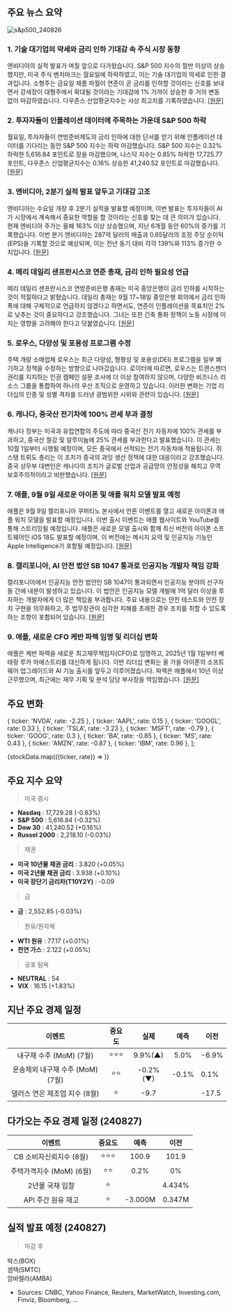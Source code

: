 ## 주요 뉴스 요약

![s&p500_240826](/map/240826.png)

### 1. **기술 대기업의 약세와 금리 인하 기대감 속 주식 시장 동향**

엔비디아의 실적 발표가 며칠 앞으로 다가왔습니다. S&P 500 지수의 절반 이상이 상승했지만, 미국 주식 벤치마크는 월요일에 하락하였고, 이는 기술 대기업의 약세로 인한 결과입니다. 소형주는 금요일 제롬 파월이 연준이 곧 금리를 인하할 것이라는 신호를 보내면서 강세장이 대형주에서 확대될 것이라는 기대감에 1% 가까이 상승한 후 거의 변동 없이 마감하였습니다. 다우존스 산업평균지수는 사상 최고치를 기록하였습니다. [[원문]](https://www.bloomberg.com/news/articles/2024-08-25/asian-stocks-eye-fed-bounce-after-powell-speech-markets-wrap?embedded-checkout=true)

### 2. **투자자들이 인플레이션 데이터에 주목하는 가운데 S&P 500 하락**

월요일, 투자자들이 연방준비제도의 금리 인하에 대한 단서를 얻기 위해 인플레이션 데이터를 기다리는 동안 S&P 500 지수는 하락 마감했습니다. S&P 500 지수는 0.32% 하락한 5,616.84 포인트로 장을 마감했으며, 나스닥 지수는 0.85% 하락한 17,725.77 포인트, 다우존스 산업평균지수는 0.16% 상승한 41,240.52 포인트로 마감했습니다. [[원문]](https://www.reuters.com/markets/us/futures-up-september-rate-cut-hopes-nvidia-results-view-2024-08-26/)

### 3. **엔비디아, 2분기 실적 발표 앞두고 기대감 고조**

엔비디아는 수요일 개장 후 2분기 실적을 발표할 예정이며, 이번 발표는 투자자들이 AI가 시장에서 계속해서 중요한 역할을 할 것이라는 신호를 찾는 데 큰 의미가 있습니다. 현재 엔비디아 주가는 올해 163% 이상 상승했으며, 지난 6개월 동안 60%의 증가를 기록했습니다. 이번 분기 엔비디아는 287억 달러의 매출과 0.65달러의 조정 주당 순이익(EPS)을 기록할 것으로 예상되며, 이는 전년 동기 대비 각각 139%와 113% 증가한 수치입니다. [[원문]](https://finance.yahoo.com/news/nvidia-to-report-q2-earnings-wednesday-in-major-test-for-ai-trade-171923693.html)

### 4. **메리 데일리 샌프란시스코 연준 총재, 금리 인하 필요성 언급**

메리 데일리 샌프란시스코 연방준비은행 총재는 미국 중앙은행이 금리 인하를 시작하는 것이 적절하다고 밝혔습니다. 데일리 총재는 9월 17~18일 중앙은행 회의에서 금리 인하 폭에 대해 구체적으로 언급하지 않겠다고 하면서도, 연준이 인플레이션을 목표치인 2%로 낮추는 것이 중요하다고 강조했습니다. 그녀는 또한 긴축 통화 정책이 노동 시장에 미치는 영향을 고려해야 한다고 덧붙였습니다. [[원문]](https://www.bloomberg.com/news/articles/2024-08-26/fed-s-daly-agrees-with-powell-s-view-it-s-time-to-cut-rates?srnd=phx-markets)

### 5. **로우스, 다양성 및 포용성 프로그램 수정**

주택 개량 소매업체 로우스는 최근 다양성, 형평성 및 포용성(DEI) 프로그램을 일부 폐기하고 정책을 수정하는 방향으로 나아갔습니다. 로이터에 따르면, 로우스는 트랜스젠더 권리를 지지하는 인권 캠페인 설문 조사에 더 이상 참여하지 않으며, 다양한 비즈니스 리소스 그룹을 통합하여 하나의 우산 조직으로 운영하고 있습니다. 이러한 변화는 기업 리더십의 인종 및 성별 격차를 드러낸 광범위한 시위와 관련이 있습니다. [[원문]](https://finance.yahoo.com/news/home-improvement-retailer-lowes-latest-220324171.html)

### 6. **캐나다, 중국산 전기차에 100% 관세 부과 결정**

캐나다 정부는 미국과 유럽연합의 주도에 따라 중국산 전기 자동차에 100% 관세를 부과하고, 중국산 철강 및 알루미늄에 25% 관세를 부과한다고 발표했습니다. 이 관세는 10월 1일부터 시행될 예정이며, 모든 중국에서 선적되는 전기 자동차에 적용됩니다. 쥐스탱 트뤼도 총리는 이 조치가 중국의 과잉 생산 정책에 대한 대응이라고 강조했습니다. 중국 상무부 대변인은 캐나다의 조치가 글로벌 산업과 공급망의 안정성을 해치고 무역 보호주의적이라고 비판했습니다. [[원문]](https://www.reuters.com/business/autos-transportation/trudeau-says-canada-impose-100-tariff-chinese-evs-2024-08-26/)

### 7. **애플, 9월 9일 새로운 아이폰 및 애플 워치 모델 발표 예정**

애플은 9월 9일 캘리포니아 쿠퍼티노 본사에서 언론 이벤트를 열고 새로운 아이폰과 애플 워치 모델을 발표할 예정입니다. 이번 출시 이벤트는 애플 웹사이트와 YouTube를 통해 스트리밍될 예정입니다. 애플은 새로운 모델 출시와 함께 최신 버전의 아이폰 소프트웨어인 iOS 18도 발표할 예정이며, 이 버전에는 메시지 요약 및 인공지능 기능인 Apple Intelligence가 포함될 예정입니다. [[원문]](https://www.cnbc.com/2024/08/26/apple-announces-iphone-event-for-sept-9.html)

### 8. **캘리포니아, AI 안전 법안 SB 1047 통과로 인공지능 개발자 책임 강화**

캘리포니아에서 인공지능 안전 법안인 SB 1047이 통과되면서 인공지능 분야의 선구자들 간에 내분이 발생하고 있습니다. 이 법안은 인공지능 모델 개발에 1억 달러 이상을 투자하는 개발자에게 더 많은 책임을 부과합니다. 주요 내용으로는 안전 테스트와 안전 장치 구현을 의무화하고, 주 법무장관이 심각한 피해를 초래한 경우 조치를 취할 수 있도록 하는 조항이 포함되어 있습니다. [[원문]](https://finance.yahoo.com/news/california-ai-bill-sparks-debate-in-silicon-valley-as-some-tech-giants-call-it-a-threat-to-innovation-214246503.html)

### 9. **애플, 새로운 CFO 케반 파렉 임명 및 리더십 변화**

애플은 케반 파렉을 새로운 최고재무책임자(CFO)로 임명하고, 2025년 1월 1일부터 베테랑 루카 마에스트리를 대신하게 됩니다. 이번 리더십 변화는 올 가을 아이폰의 소프트웨어 업그레이드와 AI 기능 출시를 앞두고 이루어졌습니다. 파렉은 애플에서 10년 이상 근무했으며, 최근에는 재무 기획 및 분석 담당 부사장을 역임했습니다. [[원문]](https://finance.yahoo.com/news/apple-finance-chief-luca-maestri-203812527.html)

## 주요 변화

  { ticker: 'NVDA', rate: -2.25 },
  { ticker: 'AAPL', rate: 0.15 },
  { ticker: 'GOOGL', rate: 0.33 },
  { ticker: 'TSLA', rate: -3.23 },
  { ticker: 'MSFT', rate: -0.79 },
  { ticker: 'GOOG', rate: 0.3 },
  { ticker: 'BA', rate: -0.85 },
  { ticker: 'MS', rate: 0.43 },
  { ticker: 'AMZN', rate: -0.87 },
  { ticker: 'IBM', rate: 0.96 },
];

{stockData.map(({ticker, rate}) => <StockCardMini ticker={ticker} rate={rate}></StockCardMini>)}

## 주요 지수 요약

> 미국 증시

- **Nasdaq** : 17,729.28 (-0.83%)
- **S&P 500** : 5,616.84 (-0.32%)
- **Dow 30** : 41,240.52 (+0.16%)
- **Russel 2000** : 2,218.10 (-0.03%)

> 채권

- **미국 10년물 채권 금리** : 3.820 (+0.05%)
- **미국 2년물 채권 금리** : 3.938 (+0.10%)
- **미국 장단기 금리차(T10Y2Y)** : -0.09

> 금

- **금** : 2,552.85 (-0.03%)

> 원유/원자재

- **WTI 원유** : 77.17 (+0.01%)
- **천연 가스** : 2.122 (+0.05%)

> 공포 탐욕

- **NEUTRAL** : 54
- **VIX** : 16.15 (+1.83%)

## 지난 주요 경제 일정

|              이벤트              | 중요도 |   실제   | 예측  | 이전  |
| :------------------------------: | :----: | :------: | :---: | ----- |
|     내구재 수주 (MoM) (7월)      | ⭐⭐⭐ | 9.9%(▲)  | 5.0%  | -6.9% |
| 운송제외 내구재 수주 (MoM) (7월) |  ⭐⭐  | -0.2%(▼) | -0.1% | 0.1%  |
|  댈러스 연은 제조업 지수 (8월)   |   ⭐   |   -9.7   |       | -17.5 |

## 다가오는 주요 경제 일정 (240827)

|          이벤트          | 중요도 |  예측   |  이전  |
| :----------------------: | :----: | :-----: | :----: |
| CB 소비자신뢰지수 (8월)  | ⭐⭐⭐ |  100.9  | 101.9  |
| 주택가격지수 (MoM) (6월) |  ⭐⭐  |  0.2%   |   0%   |
|     2년물 국채 입찰      |   ⭐   |         | 4.434% |
|    API 주간 원유 재고    |   ⭐   | -3.000M | 0.347M |

## 실적 발표 예정 (240827)

> 마감 후

박스(BOX)  
셈텍(SMTC)  
암바렐라(AMBA)

- Sources: CNBC, Yahoo Finance, Reuters, MarketWatch, Investing.com, Finviz, Bloomberg, ...
